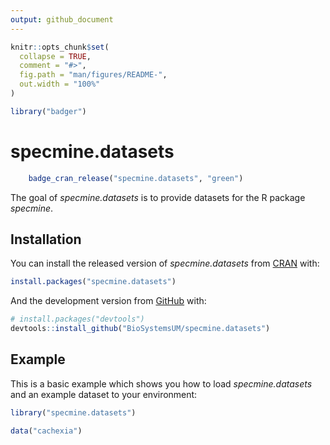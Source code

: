 ```yaml
---
output: github_document
---
```


<!-- README.md is generated from README.Rmd. Please edit that file -->

```r
knitr::opts_chunk$set(
  collapse = TRUE,
  comment = "#>",
  fig.path = "man/figures/README-",
  out.width = "100%"
)
```

```r
library("badger")
```
# specmine.datasets

<!-- badges: start -->
```r
	badge_cran_release("specmine.datasets", "green")
```
<!-- badges: end -->

The goal of *specmine.datasets* is to provide datasets for the R package *specmine*.

## Installation

You can install the released version of *specmine.datasets* from [CRAN](https://CRAN.R-project.org) with:

``` r
install.packages("specmine.datasets")
```

And the development version from [GitHub](https://github.com/) with:

``` r
# install.packages("devtools")
devtools::install_github("BioSystemsUM/specmine.datasets")
```
## Example

This is a basic example which shows you how to load *specmine.datasets* and an example dataset to your environment:

``` r
library("specmine.datasets")

data("cachexia")
```
